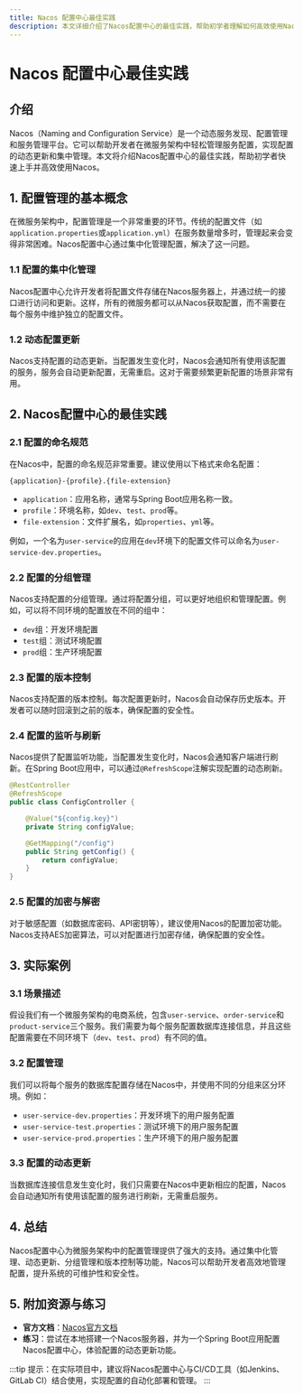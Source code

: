 ```yaml
---
title: Nacos 配置中心最佳实践
description: 本文详细介绍了Nacos配置中心的最佳实践，帮助初学者理解如何高效使用Nacos进行配置管理，并提供实际案例和代码示例。
---
```


# Nacos 配置中心最佳实践

## 介绍

Nacos（Naming and Configuration Service）是一个动态服务发现、配置管理和服务管理平台。它可以帮助开发者在微服务架构中轻松管理服务配置，实现配置的动态更新和集中管理。本文将介绍Nacos配置中心的最佳实践，帮助初学者快速上手并高效使用Nacos。

## 1. 配置管理的基本概念

在微服务架构中，配置管理是一个非常重要的环节。传统的配置文件（如`application.properties`或`application.yml`）在服务数量增多时，管理起来会变得非常困难。Nacos配置中心通过集中化管理配置，解决了这一问题。

### 1.1 配置的集中化管理

Nacos配置中心允许开发者将配置文件存储在Nacos服务器上，并通过统一的接口进行访问和更新。这样，所有的微服务都可以从Nacos获取配置，而不需要在每个服务中维护独立的配置文件。

### 1.2 动态配置更新

Nacos支持配置的动态更新。当配置发生变化时，Nacos会通知所有使用该配置的服务，服务会自动更新配置，无需重启。这对于需要频繁更新配置的场景非常有用。

## 2. Nacos配置中心的最佳实践

### 2.1 配置的命名规范

在Nacos中，配置的命名规范非常重要。建议使用以下格式来命名配置：

```
{application}-{profile}.{file-extension}
```

- `application`：应用名称，通常与Spring Boot应用名称一致。
- `profile`：环境名称，如`dev`、`test`、`prod`等。
- `file-extension`：文件扩展名，如`properties`、`yml`等。

例如，一个名为`user-service`的应用在`dev`环境下的配置文件可以命名为`user-service-dev.properties`。

### 2.2 配置的分组管理

Nacos支持配置的分组管理。通过将配置分组，可以更好地组织和管理配置。例如，可以将不同环境的配置放在不同的组中：

- `dev`组：开发环境配置
- `test`组：测试环境配置
- `prod`组：生产环境配置

### 2.3 配置的版本控制

Nacos支持配置的版本控制。每次配置更新时，Nacos会自动保存历史版本。开发者可以随时回滚到之前的版本，确保配置的安全性。

### 2.4 配置的监听与刷新

Nacos提供了配置监听功能，当配置发生变化时，Nacos会通知客户端进行刷新。在Spring Boot应用中，可以通过`@RefreshScope`注解实现配置的动态刷新。

```java
@RestController
@RefreshScope
public class ConfigController {

    @Value("${config.key}")
    private String configValue;

    @GetMapping("/config")
    public String getConfig() {
        return configValue;
    }
}
```

### 2.5 配置的加密与解密

对于敏感配置（如数据库密码、API密钥等），建议使用Nacos的配置加密功能。Nacos支持AES加密算法，可以对配置进行加密存储，确保配置的安全性。

## 3. 实际案例

### 3.1 场景描述

假设我们有一个微服务架构的电商系统，包含`user-service`、`order-service`和`product-service`三个服务。我们需要为每个服务配置数据库连接信息，并且这些配置需要在不同环境下（`dev`、`test`、`prod`）有不同的值。

### 3.2 配置管理

我们可以将每个服务的数据库配置存储在Nacos中，并使用不同的分组来区分环境。例如：

- `user-service-dev.properties`：开发环境下的用户服务配置
- `user-service-test.properties`：测试环境下的用户服务配置
- `user-service-prod.properties`：生产环境下的用户服务配置

### 3.3 配置的动态更新

当数据库连接信息发生变化时，我们只需要在Nacos中更新相应的配置，Nacos会自动通知所有使用该配置的服务进行刷新，无需重启服务。

## 4. 总结

Nacos配置中心为微服务架构中的配置管理提供了强大的支持。通过集中化管理、动态更新、分组管理和版本控制等功能，Nacos可以帮助开发者高效地管理配置，提升系统的可维护性和安全性。

## 5. 附加资源与练习

- **官方文档**：[Nacos官方文档](https://nacos.io/zh-cn/docs/what-is-nacos.html)
- **练习**：尝试在本地搭建一个Nacos服务器，并为一个Spring Boot应用配置Nacos配置中心，体验配置的动态更新功能。

:::tip
提示：在实际项目中，建议将Nacos配置中心与CI/CD工具（如Jenkins、GitLab CI）结合使用，实现配置的自动化部署和管理。
:::